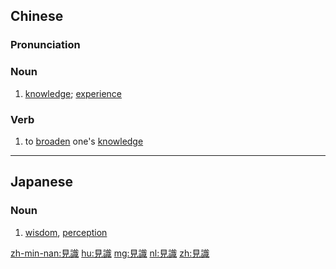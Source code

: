 {{also|见识}}
==Chinese==
{{zh-forms|s=见识}}

===Pronunciation===
{{zh-pron
|m=jiàn識,tl=y
|c=gin3 sik1
|h=pfs=kien-sṳt
|mn=kiàn-sek
|cat=n,v
}}

===Noun===
{{zh-noun}}

# {{lb|zh|Advanced Mandarin}} [[knowledge]]; [[experience]]

===Verb===
{{zh-verb}}

# {{lb|zh|Advanced Mandarin}} to [[broaden]] one's [[knowledge]]

----

==Japanese==
{{ja-kanjitab|けん|しき|yomi=on}}

===Noun===
{{ja-noun|けんしき}}

# [[wisdom]], [[perception]]

[[zh-min-nan:見識]]
[[hu:見識]]
[[mg:見識]]
[[nl:見識]]
[[zh:見識]]